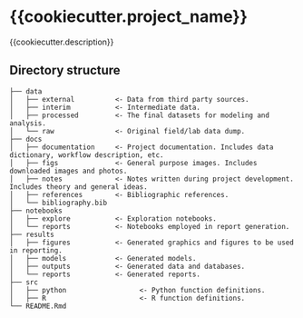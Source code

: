 # {{cookiecutter.project_name}}

{{cookiecutter.description}}

## Directory structure

```
├── data
│   ├── external          <- Data from third party sources.
│   ├── interim           <- Intermediate data.
│   ├── processed         <- The final datasets for modeling and analysis.
│   └── raw               <- Original field/lab data dump.
├── docs
│   ├── documentation     <- Project documentation. Includes data dictionary, workflow description, etc.
│   ├── figs              <- General purpose images. Includes downloaded images and photos.
│   ├── notes             <- Notes written during project development. Includes theory and general ideas.
│   ├── references        <- Bibliographic references.
│   └── bibliography.bib
├── notebooks
│   ├── explore           <- Exploration notebooks.
│   └── reports           <- Notebooks employed in report generation.
├── results
│   ├── figures           <- Generated graphics and figures to be used in reporting.
│   ├── models            <- Generated models.
│   ├── outputs           <- Generated data and databases.
│   └── reports           <- Generated reports. 
├── src
│   ├── python                  <- Python function definitions.
│   ├── R                       <- R function definitions.
└── README.Rmd



```
